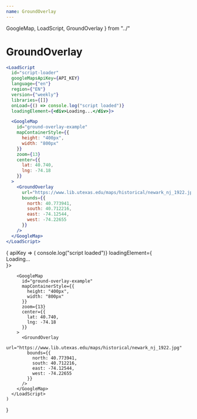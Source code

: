 ```yaml
---
name: GroundOverlay
---
```


  GoogleMap,
  LoadScript,
  GroundOverlay
} from "../"

# GroundOverlay

```jsx
<LoadScript
  id="script-loader"
  googleMapsApiKey={API_KEY}
  language={"en"}
  region={"EN"}
  version={"weekly"}
  libraries={[]}
  onLoad={() => console.log("script loaded")}
  loadingElement={<div>Loading...</div>}>

  <GoogleMap
    id="ground-overlay-example"
    mapContainerStyle={{
      height: "400px",
      width: "800px"
    }}
    zoom={13}
    center={{
      lat: 40.740,
      lng: -74.18
    }}
  >
    <GroundOverlay
      url="https://www.lib.utexas.edu/maps/historical/newark_nj_1922.jpg"
      bounds={{
        north: 40.773941,
        south: 40.712216,
        east: -74.12544,
        west: -74.22655
      }}
    />
  </GoogleMap>
</LoadScript>
```

<WithApiKey>
  {
    apiKey => (
      <LoadScript
        id="script-loader"
        googleMapsApiKey={apiKey}
        language={"en"}
        region={"EN"}
        version={"weekly"}
        libraries={[]}
        onLoad={() => console.log("script loaded")}
        loadingElement={<div>Loading...</div>}>

        <GoogleMap
          id="ground-overlay-example"
          mapContainerStyle={{
            height: "400px",
            width: "800px"
          }}
          zoom={13}
          center={{
            lat: 40.740,
            lng: -74.18
          }}
        >
          <GroundOverlay
            url="https://www.lib.utexas.edu/maps/historical/newark_nj_1922.jpg"
            bounds={{
              north: 40.773941,
              south: 40.712216,
              east: -74.12544,
              west: -74.22655
            }}
          />
        </GoogleMap>
      </LoadScript>
    )
  }
</WithApiKey>
